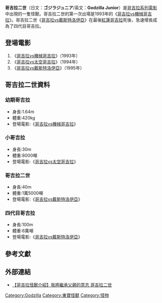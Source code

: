 {{Notability Unreferenced |time=2021-03-10T07:00:17+00:00}}

'''哥吉拉二世'''（日文：'''ゴジラジュニア'''/英文：'''Godzilla Junior'''）是[[哥吉拉系列電影|哥吉拉系列電影]]中出現的一隻怪獸。哥吉拉二世的第一次出場是1993年的《[[哥吉拉vs機械哥吉拉|哥吉拉vs機械哥吉拉]]》。哥吉拉二世《[[哥吉拉vs戴斯特洛伊亞|哥吉拉vs戴斯特洛伊亞]]》在最後[[哥斯拉#红莲哥斯拉（第五代）|紅蓮哥吉拉]]死後，急速增長成為了四代目哥吉拉。

== 登場電影 ==

# 《[[哥吉拉vs機械哥吉拉|哥吉拉vs機械哥吉拉]]》（1993年）
# 《[[哥吉拉vs太空哥吉拉|哥吉拉vs太空哥吉拉]]》（1994年）
# 《[[哥吉拉vs戴斯特洛伊亞|哥吉拉vs戴斯特洛伊亞]]》（1995年）

== 哥吉拉二世資料 == 

=== 幼期哥吉拉 ===

* 身長:1.64m
* 體重:420kg
* 登場電影:《[[哥吉拉vs機械哥吉拉|哥吉拉vs機械哥吉拉]]》

=== 小哥吉拉 ===

* 身長:30m
* 體重:8000噸
* 登場電影:《[[哥吉拉vs太空哥吉拉|哥吉拉vs太空哥吉拉]]》

=== 哥吉拉二世 ===

* 身長:40m
* 體重:1萬5000噸
* 登場電影:《[[哥吉拉vs戴斯特洛伊亞|哥吉拉vs戴斯特洛伊亞]]》

=== 四代目哥吉拉 ===

* 身長:100m
* 體重:6萬噸
* 登場電影:《[[哥吉拉vs戴斯特洛伊亞|哥吉拉vs戴斯特洛伊亞]]》

== 參考文獻 ==

== 外部連結 ==

*[https://home.gamer.com.tw/creationDetail.php?sn=3485787 【哥吉拉怪獸介紹】我將繼承父親的意志 哥吉拉二世] {{Wayback|url=https://home.gamer.com.tw/creationDetail.php?sn=3485787 |date=20220211041237 }}


{{Japanese film-stub}}
{{Godzilla}}
{{東寶怪獸}}
{{DEFAULTSORT:GodzillaJunior}}
[[Category:Godzilla|Category:Godzilla]]
[[Category:東寶怪獸|Category:東寶怪獸]]
[[Category:怪物|Category:怪物]]